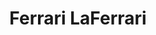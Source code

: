 ---
publishDate: 2023-01-01
title: Ferrari LaFerrari

excerpt: The Ferrari LaFerrari is a hybrid hypercar that represents the pinnacle of Ferrari's engineering and design.

general:
    make: Ferrari
    model: LaFerrari
    price: 1500000
    bodyType: Coupe
    drivetrain: Rear-Wheel Drive
    doors: 2
    seatingCapacity: 2
    condition: Used
    availability: in-stock

history:
    mileage: 3000
    year: 2016

technical:
    horsePower: 950
    transmission: Automatic
    engineSizeCC: 6262

efficiency:
    fuelType: Hybrid
    fuelEfficiencyMPG: 14
    emissionsCO2: '330'

exterior:
    color: Red
    paintType: Metallic

interior:
    materialSeats: Leather
    heatedSeats: true

misc:
    vin: ZFF76ZFA3F0212345
    registrationStatus: Registered
    warranty: 1 year
    dealerNotes: This Ferrari LaFerrari is in excellent condition with low mileage.
---